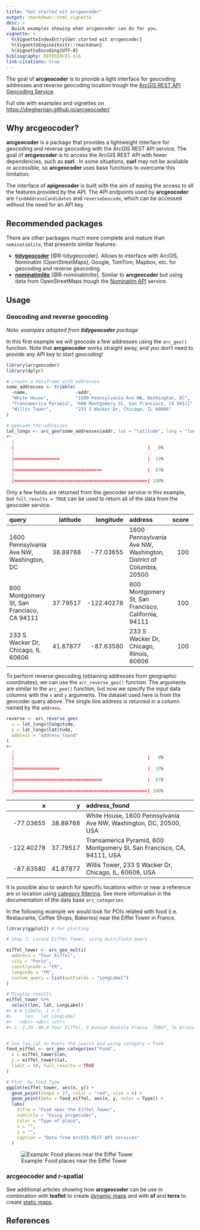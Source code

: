 ```yaml
---
title: "Get started wit arcgeocoder"
output: rmarkdown::html_vignette
desc: >
  Quick examples showing what arcgeocoder can do for you.
vignette: >
  %\VignetteIndexEntry{Get started wit arcgeocoder}
  %\VignetteEngine{knitr::rmarkdown}
  %\VignetteEncoding{UTF-8}
bibliography: REFERENCES.bib
link-citations: true
---
```




The goal of **arcgeocoder** is to provide a light interface for geocoding
addresses and reverse geocoding location trough the [ArcGIS REST API Geocoding
Service](https://developers.arcgis.com/rest/geocode/api-reference/overview-world-geocoding-service.htm).

Full site with examples and vignettes on
<https://dieghernan.github.io/arcgeocoder/>

## Why **arcgeocoder**?

**arcgeocoder** is a package that provides a lightweight interface for geocoding
and reverse geocoding with the ArcGIS REST API service. The goal of
**arcgeocoder** is to access the ArcGIS REST API with fewer dependencies, such
as **curl** . In some situations, **curl** may not be available or accessible,
so **arcgeocoder** uses base functions to overcome this limitation.

The interface of **apigeocoder** is built with the aim of easing the access to
all the features provided by the API. The API endpoints used by **arcgeocoder**
are `findAddressCandidates` and `reverseGeocode`, which can be accessed without
the need for an API key.

## Recommended packages

There are other packages much more complete and mature than `nominatimlite`,
that presents similar features:

-   [**tidygeocoder**](https://jessecambon.github.io/tidygeocoder/)
    [@R-tidygeocoder]. Allows to interface with ArcGIS, Nominatim
    (OpenStreetMaps), Google, TomTom, Mapbox, etc. for geocoding and reverse
    geocoding.
-   [**nominatimlite**](https://dieghernan.github.io/nominatimlite/)
    [@R-nominatimlite]. Similar to **arcgeocoder** but using data from
    OpenStreetMaps trough the [Nominatim
    API](https://nominatim.org/release-docs/latest/) service.

## Usage

### Geocoding and reverse geocoding

*Note: examples adapted from **tidygeocoder** package*

In this first example we will geocode a few addresses using the `arc_geo()`
function. Note that **arcgeocoder** works straight away, and you don't need to
provide any API key to start geocoding!


```r
library(arcgeocoder)
library(dplyr)

# create a dataframe with addresses
some_addresses <- tribble(
  ~name,                  ~addr,
  "White House",          "1600 Pennsylvania Ave NW, Washington, DC",
  "Transamerica Pyramid", "600 Montgomery St, San Francisco, CA 94111",
  "Willis Tower",         "233 S Wacker Dr, Chicago, IL 60606"
)

# geocode the addresses
lat_longs <- arc_geo(some_addresses$addr, lat = "latitude", long = "longitude")
#>   |                                                          |                                                  |   0%  |                                                          |=================                                 |  33%  |                                                          |=================================                 |  67%  |                                                          |==================================================| 100%
```

Only a few fields are returned from the geocoder service in this example, but
`full_results = TRUE` can be used to return all of the data from the geocoder
service.



|query                                      | latitude|  longitude|address                                                           | score|          x|        y|       xmin|     ymin|       xmax|     ymax| wkid| latestWkid|
|:------------------------------------------|--------:|----------:|:-----------------------------------------------------------------|-----:|----------:|--------:|----------:|--------:|----------:|--------:|----:|----------:|
|1600 Pennsylvania Ave NW, Washington, DC   | 38.89768|  -77.03655|1600 Pennsylvania Ave NW, Washington, District of Columbia, 20500 |   100|  -77.03655| 38.89768|  -77.03755| 38.89668|  -77.03555| 38.89868| 4326|       4326|
|600 Montgomery St, San Francisco, CA 94111 | 37.79517| -122.40278|600 Montgomery St, San Francisco, California, 94111               |   100| -122.40278| 37.79517| -122.40378| 37.79417| -122.40178| 37.79617| 4326|       4326|
|233 S Wacker Dr, Chicago, IL 60606         | 41.87877|  -87.63580|233 S Wacker Dr, Chicago, Illinois, 60606                         |   100|  -87.63580| 41.87877|  -87.63680| 41.87777|  -87.63480| 41.87977| 4326|       4326|



To perform reverse geocoding (obtaining addresses from geographic coordinates),
we can use the `arc_reverse_geo()` function. The arguments are similar to the
`arc_geo()` function, but now we specify the input data columns with the `x` and
`y` arguments. The dataset used here is from the geocoder query above. The
single line address is returned in a column named by the `address`.


```r
reverse <- arc_reverse_geo(
  x = lat_longs$longitude,
  y = lat_longs$latitude,
  address = "address_found"
)
#>   |                                                          |                                                  |   0%  |                                                          |=================                                 |  33%  |                                                          |=================================                 |  67%  |                                                          |==================================================| 100%
```



|          x|        y|address_found                                                          |
|----------:|--------:|:----------------------------------------------------------------------|
|  -77.03655| 38.89768|White House, 1600 Pennsylvania Ave NW, Washington, DC, 20500, USA      |
| -122.40278| 37.79517|Transamerica Pyramid, 600 Montgomery St, San Francisco, CA, 94111, USA |
|  -87.63580| 41.87877|Willis Tower, 233 S Wacker Dr, Chicago, IL, 60606, USA                 |



It is possible also to search for specific locations within or near a reference
are or location using [category
filtering](https://developers.arcgis.com/rest/geocode/api-reference/geocoding-category-filtering.htm).
See more information in the documentation of the data base `arc_categories`.

In the following example we would look for POIs related with food (i.e.
Restaurants, Coffee Shops, Bakeries) near the Eiffel Tower in France.


```r
library(ggplot2) # For plotting

# Step 1: Locate Eiffel Tower, using multifield query

eiffel_tower <- arc_geo_multi(
  address = "Tour Eiffel",
  city = "Paris",
  countrycode = "FR",
  langcode = "FR",
  custom_query = list(outFields = "LongLabel")
)

# Display results
eiffel_tower %>%
  select(lon, lat, LongLabel)
#> # A tibble: 1 × 3
#>     lon   lat LongLabel                                                                                
#>   <dbl> <dbl> <chr>                                                                                    
#> 1  2.29  48.9 Tour Eiffel, 5 Avenue Anatole France, 75007, 7e Arrondissement, Paris, Île-de-France, FRA


# Use lon,lat to boots the search and using category = Food
food_eiffel <- arc_geo_categories("Food",
  x = eiffel_tower$lon,
  y = eiffel_tower$lat,
  limit = 50, full_results = TRUE
)

# Plot  by Food Type
ggplot(eiffel_tower, aes(x, y)) +
  geom_point(shape = 17, color = "red", size = 4) +
  geom_point(data = food_eiffel, aes(x, y, color = Type)) +
  labs(
    title = "Food near the Eiffel Tower",
    subtitle = "Using arcgecoder",
    color = "Type of place",
    x = "",
    y = "",
    caption = "Data from ArcGIS REST API services"
  )
```

![Example: Food places near the Eiffel Tower](./eiffel-1.png)

### **arcgeocoder** and **r-spatial**

See additional articles showing how **arcgeocoder** can be use in combination
with **leaflet** to create [dynamic
maps](https://dieghernan.github.io/arcgeocoder/articles/ex_leaflet.html) and
with **sf** and **terra** to create [static
maps](https://dieghernan.github.io/arcgeocoder/articles/ex_static.html).

## References

